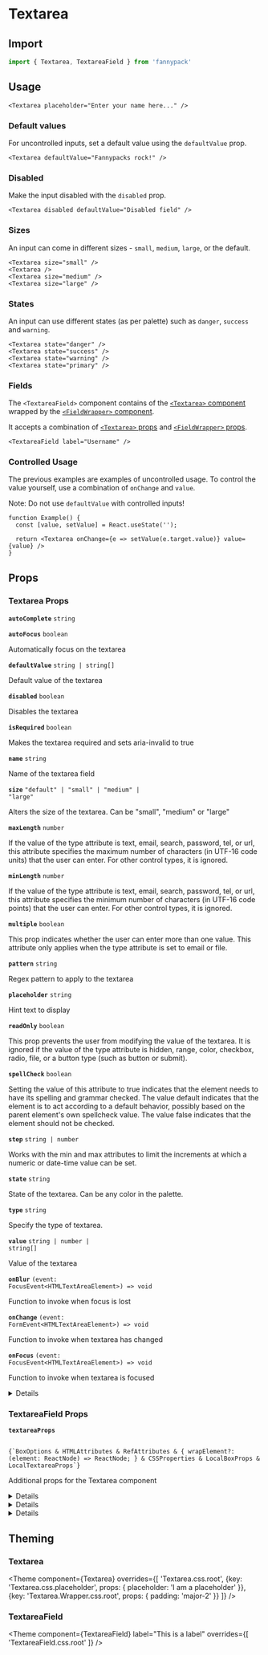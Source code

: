 
# Textarea

## Import

```jsx
import { Textarea, TextareaField } from 'fannypack'
```

## Usage

```jsx-live
<Textarea placeholder="Enter your name here..." />
```

### Default values

For uncontrolled inputs, set a default value using the `defaultValue` prop.

```jsx-live
<Textarea defaultValue="Fannypacks rock!" />
```

### Disabled

Make the input disabled with the `disabled` prop.

```jsx-live
<Textarea disabled defaultValue="Disabled field" />
```

### Sizes

An input can come in different sizes - `small`, `medium`, `large`, or the default.

```jsx-live
<Textarea size="small" />
<Textarea />
<Textarea size="medium" />
<Textarea size="large" />
```

### States

An input can use different states (as per palette) such as `danger`, `success` and `warning`.

```jsx-live
<Textarea state="danger" />
<Textarea state="success" />
<Textarea state="warning" />
<Textarea state="primary" />
```

### Fields

The `<TextareaField>` component contains of the [`<Textarea>` component](#input) wrapped by the [`<FieldWrapper>` component](/form/fieldwrapper).

It accepts a combination of [`<Textarea>` props](/form/textarea/#props) and [`<FieldWrapper>` props](/form/field-wrapper/#props).

```jsx-live
<TextareaField label="Username" />
```

### Controlled Usage

The previous examples are examples of uncontrolled usage. To control the value yourself, use a combination of `onChange` and `value`.

Note: Do not use `defaultValue` with controlled inputs!

```function-live
function Example() {
  const [value, setValue] = React.useState('');

  return <Textarea onChange={e => setValue(e.target.value)} value={value} />
}
```

## Props

### Textarea Props

<!-- Automatically generated -->

**<Code marginRight="major-1">autoComplete</Code>** <Code fontSize="150" palette="primary">string</Code> 

<Box marginBottom="major-4" />

**<Code marginRight="major-1">autoFocus</Code>** <Code fontSize="150" palette="primary">boolean</Code> 

Automatically focus on the textarea

<Box marginBottom="major-4" />

**<Code marginRight="major-1">defaultValue</Code>** <Code fontSize="150" palette="primary">string | string[]</Code> 

Default value of the textarea

<Box marginBottom="major-4" />

**<Code marginRight="major-1">disabled</Code>** <Code fontSize="150" palette="primary">boolean</Code> 

Disables the textarea

<Box marginBottom="major-4" />

**<Code marginRight="major-1">isRequired</Code>** <Code fontSize="150" palette="primary">boolean</Code> 

Makes the textarea required and sets aria-invalid to true

<Box marginBottom="major-4" />

**<Code marginRight="major-1">name</Code>** <Code fontSize="150" palette="primary">string</Code> 

Name of the textarea field

<Box marginBottom="major-4" />

**<Code marginRight="major-1">size</Code>** <Code fontSize="150" palette="primary">&#34;default&#34; | &#34;small&#34; | &#34;medium&#34; | &#34;large&#34;</Code> 

Alters the size of the textarea. Can be "small", "medium" or "large"

<Box marginBottom="major-4" />

**<Code marginRight="major-1">maxLength</Code>** <Code fontSize="150" palette="primary">number</Code> 

If the value of the type attribute is text, email, search, password, tel, or url, this attribute specifies the maximum number of characters (in UTF-16 code units) that the user can enter. For other control types, it is ignored.

<Box marginBottom="major-4" />

**<Code marginRight="major-1">minLength</Code>** <Code fontSize="150" palette="primary">number</Code> 

If the value of the type attribute is text, email, search, password, tel, or url, this attribute specifies the minimum number of characters (in UTF-16 code points) that the user can enter. For other control types, it is ignored.

<Box marginBottom="major-4" />

**<Code marginRight="major-1">multiple</Code>** <Code fontSize="150" palette="primary">boolean</Code> 

This prop indicates whether the user can enter more than one value. This attribute only applies when the type attribute is set to email or file.

<Box marginBottom="major-4" />

**<Code marginRight="major-1">pattern</Code>** <Code fontSize="150" palette="primary">string</Code> 

Regex pattern to apply to the textarea

<Box marginBottom="major-4" />

**<Code marginRight="major-1">placeholder</Code>** <Code fontSize="150" palette="primary">string</Code> 

Hint text to display

<Box marginBottom="major-4" />

**<Code marginRight="major-1">readOnly</Code>** <Code fontSize="150" palette="primary">boolean</Code> 

This prop prevents the user from modifying the value of the textarea. It is ignored if the value of the type attribute is hidden, range, color, checkbox, radio, file, or a button type (such as button or submit).

<Box marginBottom="major-4" />

**<Code marginRight="major-1">spellCheck</Code>** <Code fontSize="150" palette="primary">boolean</Code> 

Setting the value of this attribute to true indicates that the element needs to have its spelling and grammar checked. The value default indicates that the element is to act according to a default behavior, possibly based on the parent element's own spellcheck value. The value false indicates that the element should not be checked.

<Box marginBottom="major-4" />

**<Code marginRight="major-1">step</Code>** <Code fontSize="150" palette="primary">string | number</Code> 

Works with the min and max attributes to limit the increments at which a numeric or date-time value can be set.

<Box marginBottom="major-4" />

**<Code marginRight="major-1">state</Code>** <Code fontSize="150" palette="primary">string</Code> 

State of the textarea. Can be any color in the palette.

<Box marginBottom="major-4" />

**<Code marginRight="major-1">type</Code>** <Code fontSize="150" palette="primary">string</Code> 

Specify the type of textarea.

<Box marginBottom="major-4" />

**<Code marginRight="major-1">value</Code>** <Code fontSize="150" palette="primary">string | number | string[]</Code> 

Value of the textarea

<Box marginBottom="major-4" />

**<Code marginRight="major-1">onBlur</Code>** <Code fontSize="150" palette="primary">(event: FocusEvent&#60;HTMLTextAreaElement&#62;) =&#62; void</Code> 

Function to invoke when focus is lost

<Box marginBottom="major-4" />

**<Code marginRight="major-1">onChange</Code>** <Code fontSize="150" palette="primary">(event: FormEvent&#60;HTMLTextAreaElement&#62;) =&#62; void</Code> 

Function to invoke when textarea has changed

<Box marginBottom="major-4" />

**<Code marginRight="major-1">onFocus</Code>** <Code fontSize="150" palette="primary">(event: FocusEvent&#60;HTMLTextAreaElement&#62;) =&#62; void</Code> 

Function to invoke when textarea is focused

<Box marginBottom="major-4" />

<details><Box use="summary" marginBottom="major-2">Inherits <code><strong>Box</strong></code> props</Box>

**<Code marginRight="major-1">use</Code>**  

<Code isBlock palette="primary" fontSize="150" padding="minor-1" marginBottom="major-2">
{`string
  | (ComponentClass<any, any> & { useProps: any; })
  | (FunctionComponent<any> & { useProps: any; })`}
</Code>

<Box marginBottom="major-4" />

**<Code marginRight="major-1">className</Code>** <Code fontSize="150" palette="primary">string</Code> 

<Box marginBottom="major-4" />

**<Code marginRight="major-1">children</Code>**  

<Code isBlock palette="primary" fontSize="150" padding="minor-1" marginBottom="major-2">
{`string
  | number
  | boolean
  | {}
  | ReactElement<any, string
  | ((props: any) => ReactElement<any, string
  | ...
  | (new (props: any) => Component<any, any, any>)>)
  | (new (props: any) => Component<any, any, any>)>
  | ReactNodeArray
  | ReactPortal
  | ((props: BoxProps) => ReactNode)`}
</Code>

<Box marginBottom="major-4" />

**<Code marginRight="major-1">altitude</Code>** <Code fontSize="150" palette="primary">string</Code> 

<Box marginBottom="major-4" />

**<Code marginRight="major-1">variant</Code>** <Code fontSize="150" palette="primary">string</Code> 

<Box marginBottom="major-4" />

**<Code marginRight="major-1">colorMode</Code>** <Code fontSize="150" palette="primary">string</Code> 

<Box marginBottom="major-4" />

**<Code marginRight="major-1">overrides</Code>**  

<Code isBlock palette="primary" fontSize="150" padding="minor-1" marginBottom="major-2">
{`{
  altitudes?: AltitudesThemeConfig;
  borders?: BordersThemeConfig;
  borderRadii?: BorderRadiiThemeConfig;
  breakpoints?: BreakpointsThemeConfig;
  fonts?: FontsThemeConfig;
  fontSizes?: FontSizeThemeConfig;
  ... 84 more ...;
  Template?: TemplateThemeConfig;
}`}
</Code>

<Box marginBottom="major-4" />

**<Code marginRight="major-1">elementRef</Code>** <Code fontSize="150" palette="primary">((instance: any) =&#62; void) | RefObject&#60;any&#62;</Code> 

<Box marginBottom="major-4" />

**<Code marginRight="major-1">themeKey</Code>** <Code fontSize="150" palette="primary">string</Code> 

<Box marginBottom="major-4" />

</details>
            

### TextareaField Props

<!-- Automatically generated -->

**<Code marginRight="major-1">textareaProps</Code>**  

<Code isBlock palette="primary" fontSize="150" padding="minor-1" marginBottom="major-2">
{`BoxOptions & HTMLAttributes<any> & RefAttributes<any> & { wrapElement?: (element: ReactNode) => ReactNode; } & CSSProperties & LocalBoxProps & LocalTextareaProps`}
</Code>

Additional props for the Textarea component

<Box marginBottom="major-4" />

<details><Box use="summary" marginBottom="major-2">Inherits <code><strong>Textarea</strong></code> props</Box>

**<Code marginRight="major-1">autoComplete</Code>** <Code fontSize="150" palette="primary">string</Code> 

<Box marginBottom="major-4" />

**<Code marginRight="major-1">autoFocus</Code>** <Code fontSize="150" palette="primary">boolean</Code> 

Automatically focus on the textarea

<Box marginBottom="major-4" />

**<Code marginRight="major-1">defaultValue</Code>** <Code fontSize="150" palette="primary">string | string[]</Code> 

Default value of the textarea

<Box marginBottom="major-4" />

**<Code marginRight="major-1">disabled</Code>** <Code fontSize="150" palette="primary">boolean</Code> 

Disables the textarea

<Box marginBottom="major-4" />

**<Code marginRight="major-1">isRequired</Code>** <Code fontSize="150" palette="primary">boolean</Code> 

Makes the textarea required and sets aria-invalid to true

<Box marginBottom="major-4" />

**<Code marginRight="major-1">name</Code>** <Code fontSize="150" palette="primary">string</Code> 

Name of the textarea field

<Box marginBottom="major-4" />

**<Code marginRight="major-1">size</Code>** <Code fontSize="150" palette="primary">&#34;default&#34; | &#34;small&#34; | &#34;medium&#34; | &#34;large&#34;</Code> 

Alters the size of the textarea. Can be "small", "medium" or "large"

<Box marginBottom="major-4" />

**<Code marginRight="major-1">maxLength</Code>** <Code fontSize="150" palette="primary">number</Code> 

If the value of the type attribute is text, email, search, password, tel, or url, this attribute specifies the maximum number of characters (in UTF-16 code units) that the user can enter. For other control types, it is ignored.

<Box marginBottom="major-4" />

**<Code marginRight="major-1">minLength</Code>** <Code fontSize="150" palette="primary">number</Code> 

If the value of the type attribute is text, email, search, password, tel, or url, this attribute specifies the minimum number of characters (in UTF-16 code points) that the user can enter. For other control types, it is ignored.

<Box marginBottom="major-4" />

**<Code marginRight="major-1">multiple</Code>** <Code fontSize="150" palette="primary">boolean</Code> 

This prop indicates whether the user can enter more than one value. This attribute only applies when the type attribute is set to email or file.

<Box marginBottom="major-4" />

**<Code marginRight="major-1">pattern</Code>** <Code fontSize="150" palette="primary">string</Code> 

Regex pattern to apply to the textarea

<Box marginBottom="major-4" />

**<Code marginRight="major-1">placeholder</Code>** <Code fontSize="150" palette="primary">string</Code> 

Hint text to display

<Box marginBottom="major-4" />

**<Code marginRight="major-1">readOnly</Code>** <Code fontSize="150" palette="primary">boolean</Code> 

This prop prevents the user from modifying the value of the textarea. It is ignored if the value of the type attribute is hidden, range, color, checkbox, radio, file, or a button type (such as button or submit).

<Box marginBottom="major-4" />

**<Code marginRight="major-1">spellCheck</Code>** <Code fontSize="150" palette="primary">boolean</Code> 

Setting the value of this attribute to true indicates that the element needs to have its spelling and grammar checked. The value default indicates that the element is to act according to a default behavior, possibly based on the parent element's own spellcheck value. The value false indicates that the element should not be checked.

<Box marginBottom="major-4" />

**<Code marginRight="major-1">step</Code>** <Code fontSize="150" palette="primary">string | number</Code> 

Works with the min and max attributes to limit the increments at which a numeric or date-time value can be set.

<Box marginBottom="major-4" />

**<Code marginRight="major-1">state</Code>** <Code fontSize="150" palette="primary">string</Code> 

State of the textarea. Can be any color in the palette.

<Box marginBottom="major-4" />

**<Code marginRight="major-1">type</Code>** <Code fontSize="150" palette="primary">string</Code> 

Specify the type of textarea.

<Box marginBottom="major-4" />

**<Code marginRight="major-1">value</Code>** <Code fontSize="150" palette="primary">string | number | string[]</Code> 

Value of the textarea

<Box marginBottom="major-4" />

**<Code marginRight="major-1">onBlur</Code>** <Code fontSize="150" palette="primary">(event: FocusEvent&#60;HTMLTextAreaElement&#62;) =&#62; void</Code> 

Function to invoke when focus is lost

<Box marginBottom="major-4" />

**<Code marginRight="major-1">onChange</Code>** <Code fontSize="150" palette="primary">(event: FormEvent&#60;HTMLTextAreaElement&#62;) =&#62; void</Code> 

Function to invoke when textarea has changed

<Box marginBottom="major-4" />

**<Code marginRight="major-1">onFocus</Code>** <Code fontSize="150" palette="primary">(event: FocusEvent&#60;HTMLTextAreaElement&#62;) =&#62; void</Code> 

Function to invoke when textarea is focused

<Box marginBottom="major-4" />

</details>
            

<details><Box use="summary" marginBottom="major-2">Inherits <code><strong>Box</strong></code> props</Box>

**<Code marginRight="major-1">use</Code>**  

<Code isBlock palette="primary" fontSize="150" padding="minor-1" marginBottom="major-2">
{`string
  | (ComponentClass<any, any> & { useProps: any; })
  | (FunctionComponent<any> & { useProps: any; })`}
</Code>

<Box marginBottom="major-4" />

**<Code marginRight="major-1">className</Code>** <Code fontSize="150" palette="primary">string</Code> 

<Box marginBottom="major-4" />

**<Code marginRight="major-1">children</Code>**  

<Code isBlock palette="primary" fontSize="150" padding="minor-1" marginBottom="major-2">
{`string
  | number
  | boolean
  | {}
  | ReactElement<any, string
  | ((props: any) => ReactElement<any, string
  | ...
  | (new (props: any) => Component<any, any, any>)>)
  | (new (props: any) => Component<any, any, any>)>
  | ReactNodeArray
  | ReactPortal
  | ((props: BoxProps) => ReactNode)`}
</Code>

<Box marginBottom="major-4" />

**<Code marginRight="major-1">altitude</Code>** <Code fontSize="150" palette="primary">string</Code> 

<Box marginBottom="major-4" />

**<Code marginRight="major-1">variant</Code>** <Code fontSize="150" palette="primary">string</Code> 

<Box marginBottom="major-4" />

**<Code marginRight="major-1">colorMode</Code>** <Code fontSize="150" palette="primary">string</Code> 

<Box marginBottom="major-4" />

**<Code marginRight="major-1">overrides</Code>**  

<Code isBlock palette="primary" fontSize="150" padding="minor-1" marginBottom="major-2">
{`{
  altitudes?: AltitudesThemeConfig;
  borders?: BordersThemeConfig;
  borderRadii?: BorderRadiiThemeConfig;
  breakpoints?: BreakpointsThemeConfig;
  fonts?: FontsThemeConfig;
  fontSizes?: FontSizeThemeConfig;
  ... 84 more ...;
  Template?: TemplateThemeConfig;
}`}
</Code>

<Box marginBottom="major-4" />

**<Code marginRight="major-1">elementRef</Code>** <Code fontSize="150" palette="primary">((instance: any) =&#62; void) | RefObject&#60;any&#62;</Code> 

<Box marginBottom="major-4" />

**<Code marginRight="major-1">themeKey</Code>** <Code fontSize="150" palette="primary">string</Code> 

<Box marginBottom="major-4" />

</details>
            

<details><Box use="summary" marginBottom="major-2">Inherits <code><strong>FieldWrapper</strong></code> props</Box>

**<Code marginRight="major-1">description</Code>**  

<Code isBlock palette="primary" fontSize="150" padding="minor-1" marginBottom="major-2">
{`string
  | ReactElement<any, string
  | ((props: any) => ReactElement<any, string
  | ...
  | (new (props: any) => Component<any, any, any>)>)
  | (new (props: any) => Component<any, any, any>)>`}
</Code>

<Box marginBottom="major-4" />

**<Code marginRight="major-1">hint</Code>**  

<Code isBlock palette="primary" fontSize="150" padding="minor-1" marginBottom="major-2">
{`string
  | ReactElement<any, string
  | ((props: any) => ReactElement<any, string
  | ...
  | (new (props: any) => Component<any, any, any>)>)
  | (new (props: any) => Component<any, any, any>)>`}
</Code>

<Box marginBottom="major-4" />

**<Code marginRight="major-1">isOptional</Code>** <Code fontSize="150" palette="primary">boolean</Code> 

<Box marginBottom="major-4" />

**<Code marginRight="major-1">label</Code>**  

<Code isBlock palette="primary" fontSize="150" padding="minor-1" marginBottom="major-2">
{`string
  | ReactElement<any, string
  | ((props: any) => ReactElement<any, string
  | ...
  | (new (props: any) => Component<any, any, any>)>)
  | (new (props: any) => Component<any, any, any>)>`}
</Code>

<Box marginBottom="major-4" />

**<Code marginRight="major-1">labelType</Code>** <Code fontSize="150" palette="primary">&#34;label&#34; | &#34;legend&#34;</Code> 

<Box marginBottom="major-4" />

**<Code marginRight="major-1">tooltip</Code>**  

<Code isBlock palette="primary" fontSize="150" padding="minor-1" marginBottom="major-2">
{`string
  | ReactElement<any, string
  | ((props: any) => ReactElement<any, string
  | ...
  | (new (props: any) => Component<any, any, any>)>)
  | (new (props: any) => Component<any, any, any>)>`}
</Code>

<Box marginBottom="major-4" />

**<Code marginRight="major-1">tooltipTriggerComponent</Code>**  

<Code isBlock palette="primary" fontSize="150" padding="minor-1" marginBottom="major-2">
{`ReactElement<any, string
  | ((props: any) => ReactElement<any, string
  | ...
  | (new (props: any) => Component<any, any, any>)>)
  | (new (props: any) => Component<any, any, any>)>`}
</Code>

<Box marginBottom="major-4" />

**<Code marginRight="major-1">validationText</Code>** <Code fontSize="150" palette="primary">string</Code> 

<Box marginBottom="major-4" />

</details>
            

## Theming

### Textarea

<Theme
  component={Textarea}
  overrides={[
    'Textarea.css.root',
    {key: 'Textarea.css.placeholder', props: { placeholder: 'I am a placeholder' }},
    {key: 'Textarea.Wrapper.css.root', props: { padding: 'major-2' }}
  ]} />

### TextareaField

<Theme
  component={TextareaField}
  label="This is a label"
  overrides={[
    'TextareaField.css.root'
  ]} />
